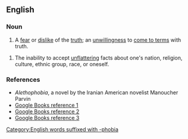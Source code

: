 ==English==
{{rfc|en|citations need proper formatting; one is a mention}}

===Noun===
{{en-noun|-}}

# A [[fear]] or [[dislike]] of the [[truth]]; an [[unwillingness]] to [[come to terms]] with truth.

# The inability to accept [[unflattering]] facts about one's nation, religion, culture, ethnic group, race, or oneself.

===References===
* ''Alethophobia'', a novel by the Iranian American novelist Manoucher Parvin
* [http://books.google.com/books?id=hUwaAAAAIAAJ&q=alethophobia&dq=alethophobia&pgis=1 Google Books reference 1]
* [http://books.google.com/books?id=teUEAAAAQAAJ&pg=PA10&dq=alethophobia Google Books reference 2]
* [http://books.google.com/books?id=vLIVAAAAYAAJ&pg=PA202&dq=alethophobia Google Books reference 3]

[[Category:English words suffixed with -phobia]]